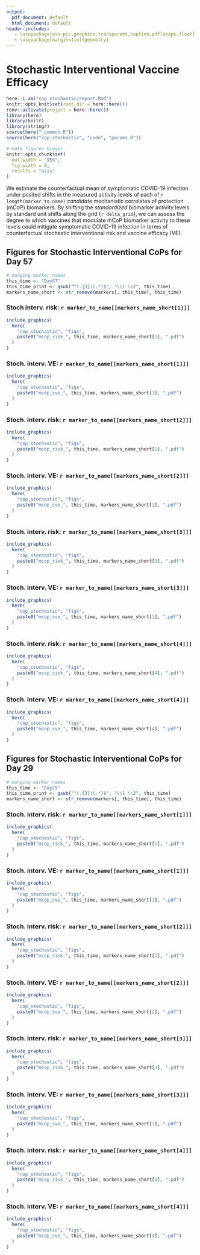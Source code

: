 ```yaml
---
output:
  pdf_document: default
  html_document: default
header-includes:
   - \usepackage{eso-pic,graphicx,transparent,caption,pdflscape,float}
   - \usepackage[margin=1in]{geometry}
---
```


# Stochastic Interventional Vaccine Efficacy {#cop-stochastic}

```r
here::i_am("cop_stochastic/report.Rmd")
knitr::opts_knit$set(root.dir = here::here())
renv::activate(project = here::here())
library(here)
library(knitr)
library(stringr)
source(here("_common.R"))
source(here("cop_stochastic", "code", "params.R"))

# make figures bigger
knitr::opts_chunk$set(
  out.width = "95%",
  fig.width = 8,
  results = "asis"
)
```

We estimate the counterfactual mean of symptomatic COVID-19 infection under
posited shifts in the measured activity levels of each of
`r length(marker_to_name)` _candidate_ mechanistic correlates of protection
(mCoP) biomarkers. By shifting the _standardized_ biomarker activity levels by
standard unit shifts along the grid {`r delta_grid`}, we can assess the degree
to which vaccines that modulate mCoP biomarker activity to these levels could
mitigate symptomatic COVID-19 infection in terms of counterfactual stochastic
interventional risk and vaccine efficacy (VE).

## Figures for Stochastic Interventional CoPs for Day 57 {#sve-day57}

```r
# munging marker names
this_time <- "Day57"
this_time_print <- gsub("^(.{3})(.*)$", "\\1 \\2", this_time)
markers_name_short <- str_remove(markers[, this_time], this_time)
```

### Stoch interv. risk: `r marker_to_name[[markers_name_short[1]]]`

```r
include_graphics(
  here(
    "cop_stochastic", "figs",
    paste0("mcop_risk_", this_time, markers_name_short[1], ".pdf")
  )
)
```

\clearpage

### Stoch. interv. VE: `r marker_to_name[[markers_name_short[1]]]`

```r
include_graphics(
  here(
    "cop_stochastic", "figs",
    paste0("mcop_sve_", this_time, markers_name_short[1], ".pdf")
  )
)
```

\clearpage

### Stoch. interv. risk: `r marker_to_name[[markers_name_short[2]]]`

```r
include_graphics(
  here(
    "cop_stochastic", "figs",
    paste0("mcop_risk_", this_time, markers_name_short[2], ".pdf")
  )
)
```

\clearpage

### Stoch. interv. VE: `r marker_to_name[[markers_name_short[2]]]`

```r
include_graphics(
  here(
    "cop_stochastic", "figs",
    paste0("mcop_sve_", this_time, markers_name_short[2], ".pdf")
  )
)
```

\clearpage

### Stoch. interv. risk: `r marker_to_name[[markers_name_short[3]]]`

```r
include_graphics(
  here(
    "cop_stochastic", "figs",
    paste0("mcop_risk_", this_time, markers_name_short[3], ".pdf")
  )
)
```

\clearpage

### Stoch. interv. VE: `r marker_to_name[[markers_name_short[3]]]`

```r
include_graphics(
  here(
    "cop_stochastic", "figs",
    paste0("mcop_sve_", this_time, markers_name_short[3], ".pdf")
  )
)
```

\clearpage

### Stoch. interv. risk: `r marker_to_name[[markers_name_short[4]]]`

```r
include_graphics(
  here(
    "cop_stochastic", "figs",
    paste0("mcop_risk_", this_time, markers_name_short[4], ".pdf")
  )
)
```

\clearpage

### Stoch. interv. VE: `r marker_to_name[[markers_name_short[4]]]`

```r
include_graphics(
  here(
    "cop_stochastic", "figs",
    paste0("mcop_sve_", this_time, markers_name_short[4], ".pdf")
  )
)
```

\clearpage

## Figures for Stochastic Interventional CoPs for Day 29 {#sve-day29}

```r
# munging marker names
this_time <- "Day29"
this_time_print <- gsub("^(.{3})(.*)$", "\\1 \\2", this_time)
markers_name_short <- str_remove(markers[, this_time], this_time)
```

### Stoch. interv. risk: `r marker_to_name[[markers_name_short[1]]]`

```r
include_graphics(
  here(
    "cop_stochastic", "figs",
    paste0("mcop_risk_", this_time, markers_name_short[1], ".pdf")
  )
)
```

\clearpage

### Stoch. interv. VE: `r marker_to_name[[markers_name_short[1]]]`

```r
include_graphics(
  here(
    "cop_stochastic", "figs",
    paste0("mcop_sve_", this_time, markers_name_short[1], ".pdf")
  )
)
```

\clearpage

### Stoch. interv. risk: `r marker_to_name[[markers_name_short[2]]]`

```r
include_graphics(
  here(
    "cop_stochastic", "figs",
    paste0("mcop_risk_", this_time, markers_name_short[2], ".pdf")
  )
)
```

\clearpage

### Stoch. interv. VE: `r marker_to_name[[markers_name_short[2]]]`

```r
include_graphics(
  here(
    "cop_stochastic", "figs",
    paste0("mcop_sve_", this_time, markers_name_short[2], ".pdf")
  )
)
```

\clearpage

### Stoch. interv. risk: `r marker_to_name[[markers_name_short[3]]]`

```r
include_graphics(
  here(
    "cop_stochastic", "figs",
    paste0("mcop_risk_", this_time, markers_name_short[3], ".pdf")
  )
)
```

\clearpage

### Stoch. interv. VE: `r marker_to_name[[markers_name_short[3]]]`

```r
include_graphics(
  here(
    "cop_stochastic", "figs",
    paste0("mcop_sve_", this_time, markers_name_short[3], ".pdf")
  )
)
```

\clearpage

### Stoch. interv. risk: `r marker_to_name[[markers_name_short[4]]]`

```r
include_graphics(
  here(
    "cop_stochastic", "figs",
    paste0("mcop_risk_", this_time, markers_name_short[4], ".pdf")
  )
)
```

\clearpage

### Stoch. interv. VE: `r marker_to_name[[markers_name_short[4]]]`

```r
include_graphics(
  here(
    "cop_stochastic", "figs",
    paste0("mcop_sve_", this_time, markers_name_short[4], ".pdf")
  )
)
```
